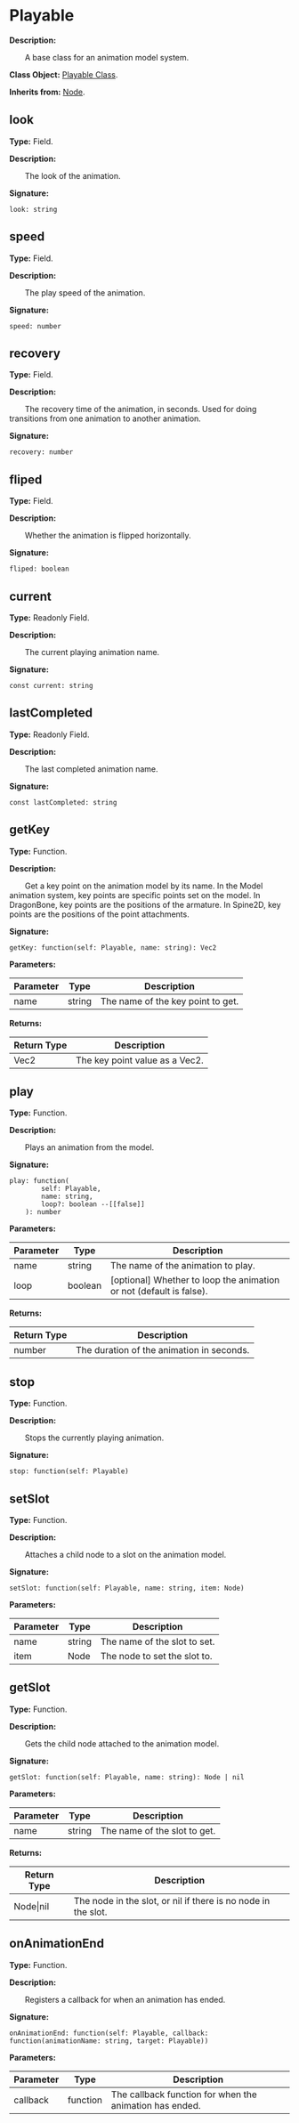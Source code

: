 # Playable

**Description:**

&emsp;&emsp;A base class for an animation model system.

**Class Object:** [Playable Class](/docs/api/Class%20Object/Playable).

**Inherits from:** [Node](/docs/api/Class/Node).

## look

**Type:** Field.

**Description:**

&emsp;&emsp;The look of the animation.

**Signature:**
```tl
look: string
```

## speed

**Type:** Field.

**Description:**

&emsp;&emsp;The play speed of the animation.

**Signature:**
```tl
speed: number
```

## recovery

**Type:** Field.

**Description:**

&emsp;&emsp;The recovery time of the animation, in seconds.
Used for doing transitions from one animation to another animation.

**Signature:**
```tl
recovery: number
```

## fliped

**Type:** Field.

**Description:**

&emsp;&emsp;Whether the animation is flipped horizontally.

**Signature:**
```tl
fliped: boolean
```

## current

**Type:** Readonly Field.

**Description:**

&emsp;&emsp;The current playing animation name.

**Signature:**
```tl
const current: string
```

## lastCompleted

**Type:** Readonly Field.

**Description:**

&emsp;&emsp;The last completed animation name.

**Signature:**
```tl
const lastCompleted: string
```

## getKey

**Type:** Function.

**Description:**

&emsp;&emsp;Get a key point on the animation model by its name.
In the Model animation system, key points are specific points set on the model. In DragonBone, key points are the positions of the armature. In Spine2D, key points are the positions of the point attachments.

**Signature:**
```tl
getKey: function(self: Playable, name: string): Vec2
```

**Parameters:**

| Parameter | Type | Description |
| --- | --- | --- |
| name | string | The name of the key point to get. |

**Returns:**

| Return Type | Description |
| --- | --- |
| Vec2 | The key point value as a Vec2. |

## play

**Type:** Function.

**Description:**

&emsp;&emsp;Plays an animation from the model.

**Signature:**
```tl
play: function(
		self: Playable,
		name: string,
		loop?: boolean --[[false]]
	): number
```

**Parameters:**

| Parameter | Type | Description |
| --- | --- | --- |
| name | string | The name of the animation to play. |
| loop | boolean | [optional] Whether to loop the animation or not (default is false). |

**Returns:**

| Return Type | Description |
| --- | --- |
| number | The duration of the animation in seconds. |

## stop

**Type:** Function.

**Description:**

&emsp;&emsp;Stops the currently playing animation.

**Signature:**
```tl
stop: function(self: Playable)
```

## setSlot

**Type:** Function.

**Description:**

&emsp;&emsp;Attaches a child node to a slot on the animation model.

**Signature:**
```tl
setSlot: function(self: Playable, name: string, item: Node)
```

**Parameters:**

| Parameter | Type | Description |
| --- | --- | --- |
| name | string | The name of the slot to set. |
| item | Node | The node to set the slot to. |

## getSlot

**Type:** Function.

**Description:**

&emsp;&emsp;Gets the child node attached to the animation model.

**Signature:**
```tl
getSlot: function(self: Playable, name: string): Node | nil
```

**Parameters:**

| Parameter | Type | Description |
| --- | --- | --- |
| name | string | The name of the slot to get. |

**Returns:**

| Return Type | Description |
| --- | --- |
| Node\|nil | The node in the slot, or nil if there is no node in the slot. |

## onAnimationEnd

**Type:** Function.

**Description:**

&emsp;&emsp;Registers a callback for when an animation has ended.

**Signature:**
```tl
onAnimationEnd: function(self: Playable, callback: function(animationName: string, target: Playable))
```

**Parameters:**

| Parameter | Type | Description |
| --- | --- | --- |
| callback | function | The callback function for when the animation has ended. |